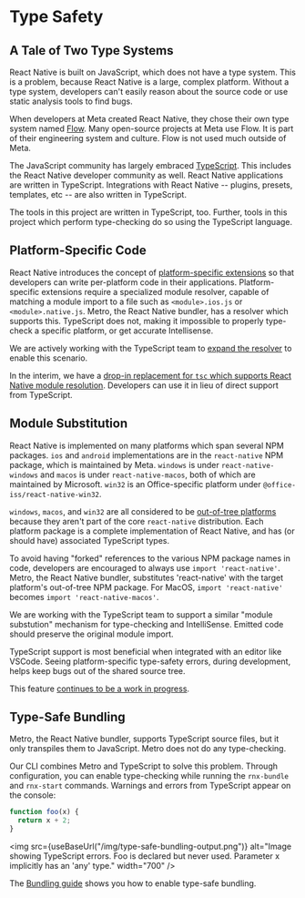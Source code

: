 
# Type Safety

## A Tale of Two Type Systems

React Native is built on JavaScript, which does not have a type system. This is
a problem, because React Native is a large, complex platform. Without a type
system, developers can't easily reason about the source code or use static
analysis tools to find bugs.

When developers at Meta created React Native, they chose their own type system
named [Flow](https://flow.org). Many open-source projects at Meta use Flow. It
is part of their engineering system and culture. Flow is not used much outside
of Meta.

The JavaScript community has largely embraced
[TypeScript](https://www.typescriptlang.org). This includes the React Native
developer community as well. React Native applications are written in
TypeScript. Integrations with React Native -- plugins, presets, templates, etc
-- are also written in TypeScript.

The tools in this project are written in TypeScript, too. Further, tools in this
project which perform type-checking do so using the TypeScript language.

## Platform-Specific Code

React Native introduces the concept of
[platform-specific extensions](https://reactnative.dev/docs/platform-specific-code#platform-specific-extensions)
so that developers can write per-platform code in their applications.
Platform-specific extensions require a specialized module resolver, capable of
matching a module import to a file such as `<module>.ios.js` or
`<module>.native.js`. Metro, the React Native bundler, has a resolver which
supports this. TypeScript does not, making it impossible to properly type-check
a specific platform, or get accurate Intellisense.

We are actively working with the TypeScript team to
[expand the resolver](https://github.com/microsoft/TypeScript/pull/48189) to
enable this scenario.

In the interim, we have a
[drop-in replacement for `tsc` which supports React Native module resolution](/docs/packages/typescript-react-native-compiler).
Developers can use it in lieu of direct support from TypeScript.

## Module Substitution

React Native is implemented on many platforms which span several NPM packages.
`ios` and `android` implementations are in the `react-native` NPM package, which
is maintained by Meta. `windows` is under `react-native-windows` and `macos` is
under `react-native-macos`, both of which are maintained by Microsoft. `win32`
is an Office-specific platform under `@office-iss/react-native-win32`.

`windows`, `macos`, and `win32` are all considered to be
[out-of-tree platforms](https://microsoft.github.io/react-native-windows/docs/metro-config-out-tree-platforms)
because they aren't part of the core `react-native` distribution. Each platform
package is a complete implementation of React Native, and has (or should have)
associated TypeScript types.

To avoid having "forked" references to the various NPM package names in code,
developers are encouraged to always use `import 'react-native'`. Metro, the
React Native bundler, substitutes 'react-native' with the target platform's
out-of-tree NPM package. For MacOS, `import 'react-native'` becomes
`import 'react-native-macos'`.

We are working with the TypeScript team to support a similar "module substution"
mechanism for type-checking and IntelliSense. Emitted code should preserve the
original module import.

TypeScript support is most beneficial when integrated with an editor like
VSCode. Seeing platform-specific type-safety errors, during development, helps
keep bugs out of the shared source tree.

This feature
[continues to be a work in progress](https://github.com/microsoft/rnx-kit/issues/1273).

## Type-Safe Bundling

Metro, the React Native bundler, supports TypeScript source files, but it only
transpiles them to JavaScript. Metro does not do any type-checking.

Our CLI combines Metro and TypeScript to solve this problem. Through
configuration, you can enable type-checking while running the `rnx-bundle` and
`rnx-start` commands. Warnings and errors from TypeScript appear on the console:

```typescript title="Unused function with missing type information"
function foo(x) {
  return x + 2;
}
```

<img
  src={useBaseUrl("/img/type-safe-bundling-output.png")}
  alt="Image showing TypeScript errors. Foo is declared but never used. Parameter x implicitly has an 'any' type."
  width="700"
/>

The [Bundling guide](/docs/guides/bundling) shows you how to enable type-safe
bundling.
